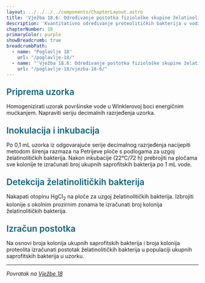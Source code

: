 ```yaml
---
layout: ../../../../components/ChapterLayout.astro
title: 'Vježba 18.6: Određivanje postotka fiziološke skupine želatinolitičkih bakterija u populaciji ukupnih saprofitskih bakterija u vodi'
description: 'Kvantitativno određivanje proteolitičkih bakterija u vodi'
chapterNumber: 18
primaryColor: purple
showBreadcrumb: true
breadcrumbPath:
  - name: "Poglavlje 18"
    url: "/poglavlje-18/"
  - name: "'Vježba 18.6: Određivanje postotka fiziološke skupine želatinolitičkih bakterija u populaciji ukupnih saprofitskih bakterija u vodi'"
    url: "/poglavlje-18/vjezba-18-6/"
---
```



<h3 style="color: #096279; font-size: 1.4rem; font-weight: 600; margin: 1.5rem 0 1rem 0;">Priprema uzorka</h3>

Homogenizirati uzorak površinske vode u Winklerovoj boci energičnim mućkanjem. Napraviti seriju decimalnih razrjeđenja uzorka.

<h3 style="color: #096279; font-size: 1.4rem; font-weight: 600; margin: 1.5rem 0 1rem 0;">Inokulacija i inkubacija</h3>

Po 0,1 mL uzorka iz odgovarajuće serije decimalnog razrjeđenja nacijepiti metodom širenja razmaza na Petrijeve ploče s podlogama za uzgoj želatinolitičkih bakterija. Nakon inkubacije (22°C/72 h) prebrojiti na pločama sve kolonije te izračunati broj ukupnih saprofitskih bakterija po 1 mL vode.

<h3 style="color: #096279; font-size: 1.4rem; font-weight: 600; margin: 1.5rem 0 1rem 0;">Detekcija želatinolitičkih bakterija</h3>

Nakapati otopinu HgCl<sub>2</sub> na ploče za uzgoj želatinolitičkih bakterija. Izbrojiti kolonije s okolnim prozirnim zonama te izračunati broj kolonija želatinolitičkih bakterija.

<h3 style="color: #096279; font-size: 1.4rem; font-weight: 600; margin: 1.5rem 0 1rem 0;">Izračun postotka</h3>

Na osnovi broja kolonija ukupnih saprofitskih bakterija i broja kolonija proteolita izračunati postotak želatinolitičkih bakterija u populaciji ukupnih saprofitskih bakterija u uzorku.

---

*Povratak na [Vježbe 18](/poglavlje-18/vjezba-18)*

